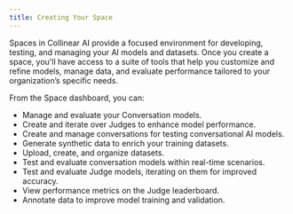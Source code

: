 ```yaml
---
title: Creating Your Space
---
```


Spaces in Collinear AI provide a focused environment for developing,
testing, and managing your AI models and datasets.
Once you create a space, you'll have access to a suite of tools that help you customize and refine models,
manage data, and evaluate performance tailored to your organization’s specific needs.

From the Space dashboard, you can:

* Manage and evaluate your Conversation models.
* Create and iterate over Judges to enhance model performance.
* Create and manage conversations for testing conversational AI models.
* Generate synthetic data to enrich your training datasets.
* Upload, create, and organize datasets.
* Test and evaluate conversation models within real-time scenarios.
* Test and evaluate Judge models, iterating on them for improved accuracy.
* View performance metrics on the Judge leaderboard.
* Annotate data to improve model training and validation.
